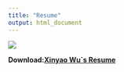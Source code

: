 ```yaml
---
title: "Resume"
output: html_document
---
```

<img src = "image/0001.png" style = "width = 55%" >

__Download:[Xinyao Wu`s Resume](resume.pdf)__
